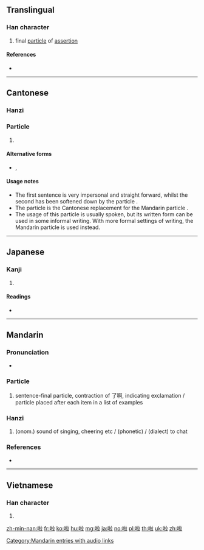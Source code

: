 ==Translingual==

===Han character===
{{Han char|rn=30|rad=口|as=08|sn=11|four=60018|canj=RQYT|ids=⿰口拉}}

# final [[particle]] of [[assertion]]

====References====
* {{Han ref|kx=0196.261|dkj=03882|dj=0418.170|hdz=10636.050|uh=5566|ud=21862|bh=B0D5|bd=45269}}

----

==Cantonese==

===Hanzi===
{{yue-hanzi|jyut=laa1|y=la1}}

===Particle===
{{head|yue|particle|sc=Hani}}

# {{non-gloss definition|Placed at the end of a sentence in imperatives making it sound more like a request than an order.}}
#: {{zh-usex|離開！|Leave!|C}}
#: {{zh-usex|離開 啦！|Leave '''(please)'''!|C}}

====Alternative forms====
* {{zh-l|喇}}, {{zh-l|罅}}

====Usage notes====
* The first sentence is very impersonal and straight forward, whilst the second has been softened down by the particle {{lang|zh|啦}}.
* The particle {{lang|zh|啦}} is the Cantonese replacement for the Mandarin particle {{zh-l|吧}}.
* The usage of this particle is usually spoken, but its written form can be used in some informal writing. With more formal settings of writing, the Mandarin particle {{zh-l|吧|baa6}} is used instead.

----

==Japanese==

===Kanji===
{{ja-kanji|grade=|rs=口08}}

# {{defn|lang=ja|sort=口08}}

====Readings====
* {{ja-readings|on=[[ろう]] < [[らふ]] (rō < rafu)|kun=}}

----

==Mandarin==

===Pronunciation===
* {{audio|zh-la.ogg|audio|lang=cmn}}
{{zh-pron
|m=la,lā
|mn=là/lah
}}

===Particle===
{{cmn-hanzi|pin=[[la]]}}

# sentence-final particle, contraction of 了啊, indicating exclamation / particle placed after each item in a list of examples

===Hanzi===
{{cmn-hanzi|pin=[[lā]]}}

# (onom.) sound of singing, cheering etc / (phonetic) / (dialect) to chat

===References===
* {{R:CC-CEDICT}}

[[Category:Mandarin entries with audio links]]

----

==Vietnamese==

===Han character===
{{vi-hantu|[[lạp]], [[láp]]|rs=口08}}

# {{defn|lang=vi|sort=口08}}

[[zh-min-nan:啦]]
[[fr:啦]]
[[ko:啦]]
[[hu:啦]]
[[mg:啦]]
[[ja:啦]]
[[no:啦]]
[[pl:啦]]
[[th:啦]]
[[uk:啦]]
[[zh:啦]]